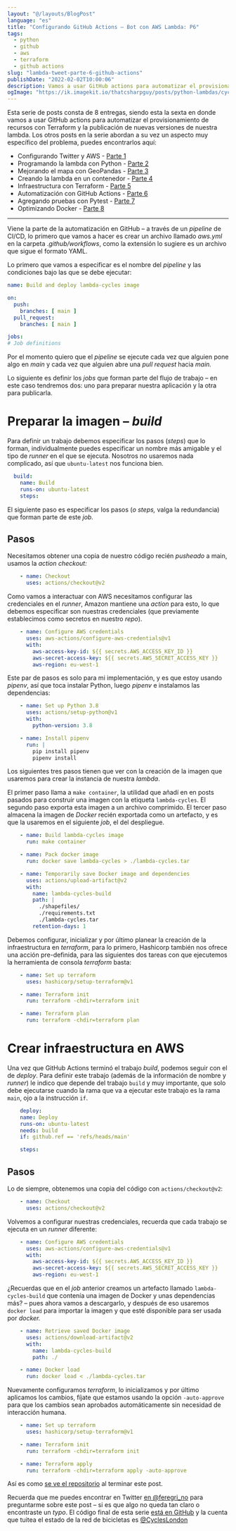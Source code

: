 ```yaml
---
layout: "@/layouts/BlogPost"
language: "es"
title: "Configurando GitHub Actions – Bot con AWS Lambda: P6"
tags: 
  - python
  - github
  - aws
  - terraform
  - github actions
slug: "lambda-tweet-parte-6-github-actions"
publishDate: "2022-02-02T10:00:06"
description: Vamos a usar GitHub actions para automatizar el provisionamiento de recursos con Terraform y la publicación de nuevas versiones de nuestra lambda.
ogImage: "https://ik.imagekit.io/thatcsharpguy/posts/python-lambdas/cycles-part-6_DbKr-mcvk.jpg"
---
```


Esta serie de posts consta de 8 entregas, siendo esta la sexta en donde vamos a usar GitHub actions para automatizar el provisionamiento de recursos con Terraform y la publicación de nuevas versiones de nuestra lambda. Los otros posts en la serie abordan a su vez un aspecto muy específico del problema, puedes encontrarlos aquí:

 - Configurando Twitter y AWS - [Parte 1](/lambda-tweet-parte-1-github-aws-twitter)
 - Programando la lambda con Python - [Parte 2](/lambda-tweet-parte-2-python)
 - Mejorando el mapa con GeoPandas - [Parte 3](/lambda-tweet-parte-3-mapas-geopandas)
 - Creando la lambda en un contenedor - [Parte 4](/lambda-tweet-parte-4-contenedor-lambda)
 - Infraestructura con Terraform - [Parte 5](/lambda-tweet-parte-5-terraform)
 - Automatización con GitHub Actions - [Parte 6](/lambda-tweet-parte-6-github-actions)
 - Agregando pruebas con Pytest - [Parte 7](/lambda-tweet-parte-7-add-testing)
 - Optimizando Docker - [Parte 8](/lambda-tweet-parte-8-aligerando-docker)

---

Viene la parte de la automatización en GitHub – a través de un *pipeline* de CI/CD, lo primero que vamos a hacer es crear un archivo llamado *aws.yml* en la carpeta .*github/workflows*, como la extensión lo sugiere es un archivo que sigue el formato YAML.

Lo primero que vamos a especificar es el nombre del *pipeline* y las condiciones bajo las que se debe ejecutar:

```yaml
name: Build and deploy lambda-cycles image

on:
  push:
    branches: [ main ]
  pull_request:
    branches: [ main ]

jobs:
# Job definitions
```

Por el momento quiero que el *pipeline* se ejecute cada vez que alguien pone algo en *main* y cada vez que alguien abre una *pull request* hacia *main.*

Lo siguiente es definir los *jobs* que forman parte del flujo de trabajo – en este caso tendremos dos: uno para preparar nuestra aplicación y la otra para publicarla.

# Preparar la imagen – *build*

Para definir un trabajo debemos especificar los pasos (*steps*) que lo forman, individualmente puedes especificar un nombre más amigable y el tipo de *runner* en el que se ejecuta. Nosotros no usaremos nada complicado, así que `ubuntu-latest` nos funciona bien.

```yaml
  build:
    name: Build
    runs-on: ubuntu-latest
    steps:
```

El siguiente paso es especificar los pasos (*o steps,* valga la redundancia) que forman parte de este *job.*

## Pasos

Necesitamos obtener una copia de nuestro código recién *pusheado* a main, usamos la *action* *checkout:*

```yaml
    - name: Checkout
      uses: actions/checkout@v2
```

Como vamos a interactuar con AWS necesitamos configurar las credenciales en el *runner*, Amazon mantiene una *action* para esto, lo que debemos especificar son nuestras credenciales (que previamente establecimos como secretos en nuestro *repo*).

```yaml
    - name: Configure AWS credentials
      uses: aws-actions/configure-aws-credentials@v1
      with:
        aws-access-key-id: ${{ secrets.AWS_ACCESS_KEY_ID }}
        aws-secret-access-key: ${{ secrets.AWS_SECRET_ACCESS_KEY }}
        aws-region: eu-west-1
```

Este par de pasos es solo para mi implementación, y es que estoy usando *pipenv*, así que toca instalar Python, luego *pipenv* e instalamos las dependencias:

```yaml
    - name: Set up Python 3.8
      uses: actions/setup-python@v1
      with:
        python-version: 3.8

    - name: Install pipenv
      run: |
        pip install pipenv
        pipenv install
```

Los siguientes tres pasos tienen que ver con la creación de la imagen que usaremos para crear la instancia de nuestra *lambda*. 

El primer paso llama a `make container`, la utilidad que añadí en en posts pasados para construir una imagen con la etiqueta `lambda-cycles`. El segundo paso exporta esta imagen a un archivo comprimido. El tercer paso almacena la imagen de *Docker* recién exportada como un artefacto, y es que la usaremos en el siguiente *job*, el del despliegue.

```yaml
    - name: Build lambda-cycles image
      run: make container

    - name: Pack docker image
      run: docker save lambda-cycles > ./lambda-cycles.tar

    - name: Temporarily save Docker image and dependencies
      uses: actions/upload-artifact@v2
      with:
        name: lambda-cycles-build
        path: |
          ./shapefiles/
          ./requirements.txt
          ./lambda-cycles.tar
        retention-days: 1
```

Debemos configurar, inicializar y por último planear la creación de la infraestructura en *terraform*, para lo primero, Hashicorp también nos ofrece una acción pre-definida, para las siguientes dos tareas con que ejecutemos la herramienta de consola *terraform* basta:

```yaml
    - name: Set up terraform
      uses: hashicorp/setup-terraform@v1

    - name: Terraform init
      run: terraform -chdir=terraform init

    - name: Terraform plan
      run: terraform -chdir=terraform plan
```

# Crear infraestructura en AWS

Una vez que GitHub Actions terminó el trabajo *build*, podemos seguir con el de *deploy*. Para definir este trabajo (además de la información de nombre y *runner*) le indico que depende del trabajo `build` y muy importante, que solo debe ejecutarse cuando la rama que va a ejecutar este trabajo es la rama `main`, ojo a la instrucción `if`.

```yaml
	deploy:
    name: Deploy
    runs-on: ubuntu-latest
    needs: build
    if: github.ref == 'refs/heads/main'

    steps:
```

## Pasos

Lo de siempre, obtenemos una copia del código con `actions/checkout@v2`:

```yaml
    - name: Checkout
      uses: actions/checkout@v2
```

Volvemos a configurar nuestras credenciales, recuerda que cada trabajo se ejecuta en un *runner* diferente:

```yaml
    - name: Configure AWS credentials
      uses: aws-actions/configure-aws-credentials@v1
      with:
        aws-access-key-id: ${{ secrets.AWS_ACCESS_KEY_ID }}
        aws-secret-access-key: ${{ secrets.AWS_SECRET_ACCESS_KEY }}
        aws-region: eu-west-1
```

¿Recuerdas que en el *job* anterior creamos un artefacto llamado `lambda-cycles-build` que contenía una imagen de Docker y unas dependencias más? – pues ahora vamos a descargarlo, y después de eso usaremos `docker load` para importar la imagen y que esté disponible para ser usada por *docker.*

```yaml
    - name: Retrieve saved Docker image
      uses: actions/download-artifact@v2
      with:
        name: lambda-cycles-build
        path: ./

    - name: Docker load
      run: docker load < ./lambda-cycles.tar
```

Nuevamente configuramos *terraform*, lo inicializamos y por último aplicamos los cambios, fíjate que estamos usando la opción `-auto-approve` para que los cambios sean aprobados automáticamente sin necesidad de interacción humana.

```yaml
    - name: Set up terraform
      uses: hashicorp/setup-terraform@v1

    - name: Terraform init
      run: terraform -chdir=terraform init

    - name: Terraform apply
      run: terraform -chdir=terraform apply -auto-approve
```

Así es como [se ve el repositorio](https://github.com/fferegrino/tweeting-cycles-lambda/tree/part-5-github-action) al terminar este post.

Recuerda que me puedes encontrar en Twitter [en @feregri_no](https://twitter.com/feregri_no) para preguntarme sobre este post – si es que algo no queda tan claro o encontraste un *typo*. El código final de esta serie [está en GitHub](https://github.com/fferegrino/tweeting-cycles-lambda) y la cuenta que tuitea el estado de la red de bicicletas es [@CyclesLondon](https://twitter.com/CyclesLondon) 
